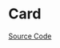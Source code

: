 
<Meta of={CardStories} />

# Card

<Description of={Card} />

[Source Code](https://github.com/Mezzanine-UI/mezzanine/blob/main/packages/react/src/Card/Card.tsx)

<ArgTypes of={Card} />
